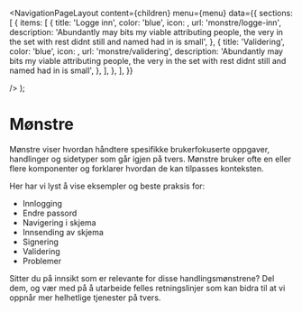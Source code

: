 
<Meta
  title='Mønstre'
  description='Beskrivelse'
/>

  <NavigationPageLayout
    content={children}
    menu={menu}
    data={{
      sections: [
        {
          items: [
            {
              title: 'Logge inn',
              color: 'blue',
              icon: <ImageIcon fontSize={32} />,
              url: 'monstre/logge-inn',
              description:
                'Abundantly may bits my viable attributing people, the very in the set with rest didnt still and named had in is small',
            },
            {
              title: 'Validering',
              color: 'blue',
              icon: <ImageIcon fontSize={32} />,
              url: 'monstre/validering',
              description:
                'Abundantly may bits my viable attributing people, the very in the set with rest didnt still and named had in is small',
            },
          ],
        },
      ],
    }}

/>
);

# Mønstre

Mønstre viser hvordan håndtere spesifikke brukerfokuserte oppgaver, handlinger og sidetyper som går igjen på tvers. Mønstre bruker ofte en eller flere komponenter og forklarer hvordan de kan tilpasses konteksten.

Her har vi lyst å vise eksempler og beste praksis for:

- Innlogging
- Endre passord
- Navigering i skjema
- Innsending av skjema
- Signering
- Validering
- Problemer

Sitter du på innsikt som er relevante for disse handlingsmønstrene? Del dem, og vær med på å utarbeide felles retningslinjer som kan bidra til at vi oppnår mer helhetlige tjenester på tvers.

